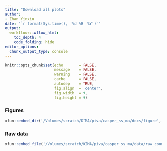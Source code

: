 ```yaml
---
title: "Download all plots"
author: 
- Zhan Yinxiu
date: "`r format(Sys.time(), '%d %B, %Y')`"
output:
  workflowr::wflow_html:
    toc_depth: 4
    code_folding: hide
editor_options:
  chunk_output_type: console
---
```


```r
knitr::opts_chunk$set(echo       = FALSE,
                      message    = FALSE,
                      warning    = FALSE,
                      cache      = FALSE,
                      autodep    = TRUE,
                      fig.align  = 'center',
                      fig.width  = 9,
                      fig.height = 9)
```

### Figures
```r
xfun::embed_dir('/Volumes/scratch/DIMA/piva/casper_ss_ma/docs/figure', text = 'Download figures (ZIP archive)')

```

### Raw data
```r
xfun::embed_file('/Volumes/scratch/DIMA/piva/casper_ss_ma/data/raw_counts.csv', text = 'Download raw counts matrix')

```



